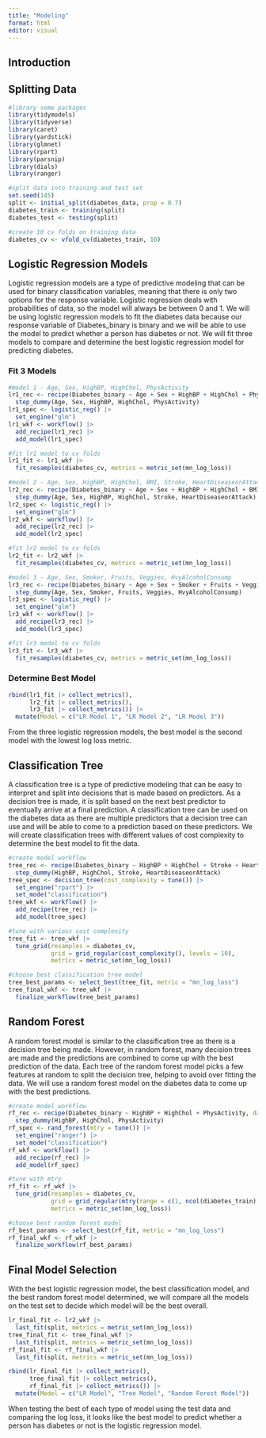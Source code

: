 ```yaml
---
title: "Modeling"
format: html
editor: visual
---
```


## Introduction



## Splitting Data

```r
#library some packages
library(tidymodels)
library(tidyverse)
library(caret)
library(yardstick)
library(glmnet)
library(rpart)
library(parsnip)
library(dials)
library(ranger)
```


```r
#split data into training and test set
set.seed(145)
split <- initial_split(diabetes_data, prop = 0.7)
diabetes_train <- training(split)
diabetes_test <- testing(split)

#create 10 cv folds on training data
diabetes_cv <- vfold_cv(diabetes_train, 10)
```


## Logistic Regression Models

Logistic regression models are a type of predictive modeling that can be used for binary classification variables, meaning that there is only two options for the response variable. Logistic regression deals with probabilities of data, so the model will always be between 0 and 1. We will be using logistic regression models to fit the diabetes data because our response variable of Diabetes_binary is binary and we will be able to use the model to predict whether a person has diabetes or not. We will fit three models to compare and determine the best logistic regression model for predicting diabetes. 


### Fit 3 Models

```r
#model 1 - Age, Sex, HighBP, HighChol, PhysActivity
lr1_rec <- recipe(Diabetes_binary ~ Age + Sex + HighBP + HighChol + PhysActivity, data = diabetes_train) |>
  step_dummy(Age, Sex, HighBP, HighChol, PhysActivity)
lr1_spec <- logistic_reg() |>
  set_engine("glm")
lr1_wkf <- workflow() |>
  add_recipe(lr1_rec) |>
  add_model(lr1_spec)

#fit lr1 model to cv folds
lr1_fit <- lr1_wkf |>
  fit_resamples(diabetes_cv, metrics = metric_set(mn_log_loss))
```


```r
#model 2 - Age, Sex, HighBP, HighChol, BMI, Stroke, HeartDiseaseorAttack
lr2_rec <- recipe(Diabetes_binary ~ Age + Sex + HighBP + HighChol + BMI + Stroke + HeartDiseaseorAttack, data = diabetes_train) |>
  step_dummy(Age, Sex, HighBP, HighChol, Stroke, HeartDiseaseorAttack)
lr2_spec <- logistic_reg() |>
  set_engine("glm")
lr2_wkf <- workflow() |>
  add_recipe(lr2_rec) |>
  add_model(lr2_spec)

#fit lr2 model to cv folds
lr2_fit <- lr2_wkf |>
  fit_resamples(diabetes_cv, metrics = metric_set(mn_log_loss))
```


```r
#model 3 - Age, Sex, Smoker, Fruits, Veggies, HvyAlcoholConsump
lr3_rec <- recipe(Diabetes_binary ~ Age + Sex + Smoker + Fruits + Veggies + HvyAlcoholConsump, data = diabetes_train) |>
  step_dummy(Age, Sex, Smoker, Fruits, Veggies, HvyAlcoholConsump)
lr3_spec <- logistic_reg() |>
  set_engine("glm")
lr3_wkf <- workflow() |>
  add_recipe(lr3_rec) |>
  add_model(lr3_spec)

#fit lr3 model to cv folds
lr3_fit <- lr3_wkf |>
  fit_resamples(diabetes_cv, metrics = metric_set(mn_log_loss))
```


### Determine Best Model

```r
rbind(lr1_fit |> collect_metrics(),
      lr2_fit |> collect_metrics(),
      lr3_fit |> collect_metrics()) |>
  mutate(Model = c("LR Model 1", "LR Model 2", "LR Model 3"))
```

From the three logistic regression models, the best model is the second model with the lowest log loss metric. 


## Classification Tree

A classification tree is a type of predictive modeling that can be easy to interpret and split into decisions that is made based on predictors. As a decision tree is made, it is split based on the next best predictor to eventually arrive at a final prediction. A classification tree can be used on the diabetes data as there are multiple predictors that a decision tree can use and will be able to come to a prediction based on these predictors. We will create classification trees with different values of cost complexity to determine the best model to fit the data. 


```r
#create model workflow
tree_rec <- recipe(Diabetes_binary ~ HighBP + HighChol + Stroke + HeartDiseaseorAttack, data = diabetes_train) |>
  step_dummy(HighBP, HighChol, Stroke, HeartDiseaseorAttack)
tree_spec <- decision_tree(cost_complexity = tune()) |>
  set_engine("rpart") |>
  set_mode("classification")
tree_wkf <- workflow() |>
  add_recipe(tree_rec) |>
  add_model(tree_spec)

#tune with various cost complexity
tree_fit <- tree_wkf |>
  tune_grid(resamples = diabetes_cv,
            grid = grid_regular(cost_complexity(), levels = 10),
            metrics = metric_set(mn_log_loss))
```


```r
#choose best classification tree model
tree_best_params <- select_best(tree_fit, metric = "mn_log_loss")
tree_final_wkf <- tree_wkf |>
  finalize_workflow(tree_best_params)
```


## Random Forest

A random forest model is similar to the classification tree as there is a decision tree being made. However, in random forest, many decision trees are made and the predictions are combined to come up with the best prediction of the data. Each tree of the random forest model picks a few features at random to split the decision tree, helping to avoid over fitting the data. We will use a random forest model on the diabetes data to come up with the best predictions. 


```r
#create model workflow
rf_rec <- recipe(Diabetes_binary ~ HighBP + HighChol + PhysActivity, data = diabetes_train) |>
  step_dummy(HighBP, HighChol, PhysActivity)
rf_spec <- rand_forest(mtry = tune()) |>
  set_engine("ranger") |>
  set_mode("classification")
rf_wkf <- workflow() |>
  add_recipe(rf_rec) |>
  add_model(rf_spec)

#tune with mtry
rf_fit <- rf_wkf |>
  tune_grid(resamples = diabetes_cv,
            grid = grid_regular(mtry(range = c(1, ncol(diabetes_train) -1)), levels = 10),
            metrics = metric_set(mn_log_loss))
```


```r
#choose best random forest model
rf_best_params <- select_best(rf_fit, metric = "mn_log_loss")
rf_final_wkf <- rf_wkf |>
  finalize_workflow(rf_best_params)
```


## Final Model Selection

With the best logistic regression model, the best classification model, and the best random forest model determined, we will compare all the models on the test set to decide which model will be the best overall. 


```r

lr_final_fit <- lr2_wkf |>
  last_fit(split, metrics = metric_set(mn_log_loss))
tree_final_fit <- tree_final_wkf |>
  last_fit(split, metrics = metric_set(mn_log_loss))
rf_final_fit <- rf_final_wkf |>
  last_fit(split, metrics = metric_set(mn_log_loss))
```

```r
rbind(lr_final_fit |> collect_metrics(),
      tree_final_fit |> collect_metrics(),
      rf_final_fit |> collect_metrics()) |>
  mutate(Model = c("LR Model", "Tree Model", "Random Forest Model"))
```

When testing the best of each type of model using the test data and comparing the log loss, it looks like the best model to predict whether a person has diabetes or not is the logistic regression model. 